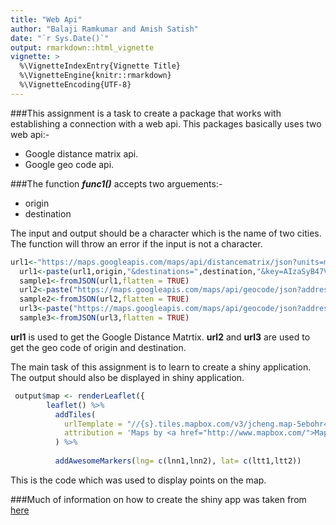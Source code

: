 ```yaml
---
title: "Web Api"
author: "Balaji Ramkumar and Amish Satish"
date: "`r Sys.Date()`"
output: rmarkdown::html_vignette
vignette: >
  %\VignetteIndexEntry{Vignette Title}
  %\VignetteEngine{knitr::rmarkdown}
  %\VignetteEncoding{UTF-8}
---
```


###This assignment is a task to create a package that works with establishing a connection with a web api. This packages basically uses two web api:-

* Google distance  matrix api.
* Google geo code api.

###The function ***func1()*** accepts two arguements:-

* origin
* destination

The input and output should be a character which is the name of two cities. The function will throw an error if the input is not a character.

```r
url1<-"https://maps.googleapis.com/maps/api/distancematrix/json?units=metric&origins="
  url1<-paste(url1,origin,"&destinations=",destination,"&key=AIzaSyB47VpiErStMPVbFHQxueDYN0-hnDu4l-U",sep = "",collapse = NULL)
  sample1<-fromJSON(url1,flatten = TRUE)
  url2<-paste("https://maps.googleapis.com/maps/api/geocode/json?address=",origin,",+CA&key=AIzaSyD7TlapnNso6QUYkh0c17n97qDgEvJBERk",sep = "",collapse = NULL)
  sample2<-fromJSON(url2,flatten = TRUE)
  url3<-paste("https://maps.googleapis.com/maps/api/geocode/json?address=",destination,",+CA&key=AIzaSyD7TlapnNso6QUYkh0c17n97qDgEvJBERk",sep = "",collapse = NULL)
  sample3<-fromJSON(url3,flatten = TRUE)
```


**url1**  is used to get the Google Distance Matrtix. **url2** and **url3** are used to get the geo code of origin and destination.


The main task of this assignment is to learn to create a shiny application. The output should also be displayed in shiny application.

```r

 output$map <- renderLeaflet({
        leaflet() %>%
          addTiles(
            urlTemplate = "//{s}.tiles.mapbox.com/v3/jcheng.map-5ebohr46/{z}/{x}/{y}.png",
            attribution = 'Maps by <a href="http://www.mapbox.com/">Mapbox</a>'
          ) %>%
          
          addAwesomeMarkers(lng= c(lnn1,lnn2), lat= c(ltt1,ltt2))
```        



This is the code which was used to display points on the map.

###Much of information on how to create the shiny app was taken from [here](https://shiny.rstudio.com/tutorial/written-tutorial/lesson5/)



